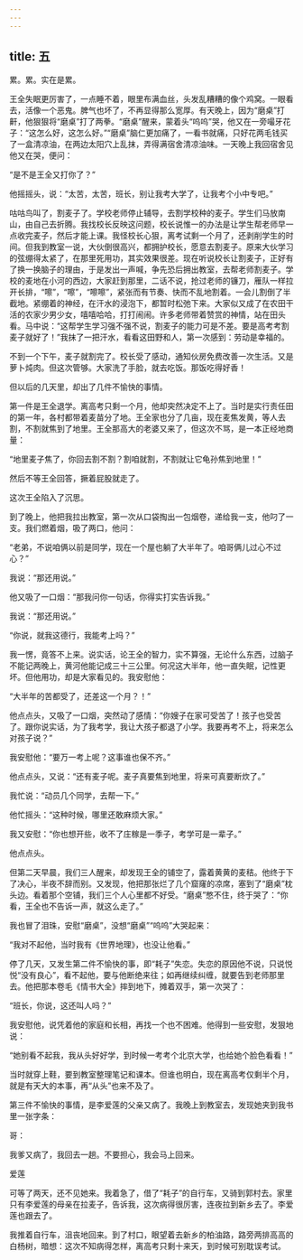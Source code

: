 ```yaml
---
---
---
```

title: 五
---




累。累。实在是累。

王全失眠更厉害了，一点睡不着，眼里布满血丝，头发乱糟糟的像个鸡窝。一眼看去，活像一个恶鬼。脾气也坏了，不再显得那么宽厚。有天晚上，因为“磨桌”打鼾，他狠狠将“磨桌”打了两拳。“磨桌”醒来，蒙着头“呜呜”哭，他又在一旁嘬牙花子：“这怎么好，这怎么好。”“磨桌”脑仁更加痛了，一看书就痛，只好花两毛钱买了一盒清凉油，在两边太阳穴上乱抹，弄得满宿舍清凉油味。一天晚上我回宿舍见他又在哭，便问：

“是不是王全又打你了？”

他摇摇头，说：“太苦，太苦，班长，别让我考大学了，让我考个小中专吧。”

咕咕鸟叫了，割麦子了。学校老师停止辅导，去割学校种的麦子。学生们马放南山，由自己去折腾。我找校长反映这问题，校长说惟一的办法是让学生帮老师早一点收完麦子，然后才能上课。我怪校长心狠，离考试剩一个月了，还剥削学生的时间。但我到教室一说，大伙倒很高兴，都拥护校长，愿意去割麦子。原来大伙学习的弦绷得太紧了，在那里死用功，其实效果很差。现在听说校长让割麦子，正好有了换一换脑子的理由，于是发出一声喊，争先恐后拥出教室，去帮老师割麦子。学校的麦地在小河的西边，大家赶到那里，二话不说，抢过老师的镰刀，雁队一样拉开长排，“嚓”，“嚓”，“嚓嚓”，紧张而有节奏、快而不乱地割着。一会儿割倒了半截地。紧绷着的神经，在汗水的浸泡下，都暂时松弛下来。大家似又成了在农田干活的农家少男少女，嘻嘻哈哈，打打闹闹。许多老师带着赞赏的神情，站在田头看。马中说：“这帮学生学习强不强不说，割麦子的能力可是不差。要是高考考割麦子就好了！”我抹了一把汗水，看看这田野和人，第一次感到：劳动是幸福的。

不到一个下午，麦子就割完了。校长受了感动，通知伙房免费改善一次生活。又是萝卜炖肉。但这次管够。大家洗了手脸，就去吃饭。那饭吃得好香！

但以后的几天里，却出了几件不愉快的事情。

第一件是王全退学。离高考只剩一个月，他却突然决定不上了。当时是实行责任田的第一年，各村都带着麦苗分了地。王全家也分了几亩，现在麦焦发黄，等人去割，不割就焦到了地里。王全那高大的老婆又来了，但这次不骂，是一本正经地商量：

“地里麦子焦了，你回去割不割？割咱就割，不割就让它龟孙焦到地里！”

然后不等王全回答，撅着屁股就走了。

这次王全陷入了沉思。

到了晚上，他把我拉出教室，第一次从口袋掏出一包烟卷，递给我一支，他叼了一支。我们燃着烟，吸了两口，他问：

“老弟，不说咱俩以前是同学，现在一个屋也躺了大半年了。咱哥俩儿过心不过心？”

我说：“那还用说。”

他又吸了一口烟：“那我问你一句话，你得实打实告诉我。”

我说：“那还用说。”

“你说，就我这德行，我能考上吗？”

我一愣，竟答不上来。说实话，论王全的智力，实不算强，无论什么东西，过脑子不能记两晚上，黄河他能记成三十三公里。何况这大半年，他一直失眠，记性更坏。但他用功，却是大家看见的。我安慰他：

“大半年的苦都受了，还差这一个月？！”

他点点头，又吸了一口烟，突然动了感情：“你嫂子在家可受苦了！孩子也受苦了。跟你说实话，为了我考学，我让大孩子都退了小学。我要再考不上，将来怎么对孩子说？”

我安慰他：“要万一考上呢？这事谁也保不齐。”

他点点头，又说：“还有麦子呢。麦子真要焦到地里，将来可真要断炊了。”

我忙说：“动员几个同学，去帮一下。”

他忙摇头：“这种时候，哪里还敢麻烦大家。”

我又安慰：“你也想开些，收不了庄稼是一季子，考学可是一辈子。”

他点点头。

但第二天早晨，我们三人醒来，却发现王全的铺空了，露着黄黄的麦秸。他终于下了决心，半夜不辞而别。又发现，他把那张烂了几个窟窿的凉席，塞到了“磨桌”枕头边。看着那个空铺，我们三个人心里都不好受。“磨桌”憋不住，终于哭了：“你看，王全也不告诉一声，就这么走了。”

我也冒了泪珠，安慰“磨桌”，没想“磨桌”“呜呜”大哭起来：

“我对不起他，当时我有《世界地理》，也没让他看。”

停了几天，又发生第二件不愉快的事，即“耗子”失恋。失恋的原因他不说，只说悦悦“没有良心”，看不起他，要与他断绝来往；如再继续纠缠，就要告到老师那里去。他把那本卷毛《情书大全》摔到地下，摊着双手，第一次哭了：

“班长，你说，这还叫人吗？”

我安慰他，说凭着他的家庭和长相，再找一个也不困难。他得到一些安慰，发狠地说：

“她别看不起我，我从头好好学，到时候一考考个北京大学，也给她个脸色看看！”

当时就穿上鞋，要到教室整理笔记和课本。但谁也明白，现在离高考仅剩半个月，就是有天大的本事，再“从头”也来不及了。

第三件不愉快的事情，是李爱莲的父亲又病了。我晚上到教室去，发现她夹到我书里一张字条：





哥：

我爹又病了，我回去一趟。不要担心，我会马上回来。

爱莲

可等了两天，还不见她来。我着急了，借了“耗子”的自行车，又骑到郭村去。家里只有李爱莲的母亲在拉麦子，告诉我，这次病得很厉害，连夜拉到新乡去了。李爱莲也跟去了。

我推着自行车，沮丧地回来。到了村口，眼望着去新乡的柏油路，路旁两排高高的白杨树，暗想：这次不知病得怎样，离高考只剩十来天，到时候可别耽误考试。